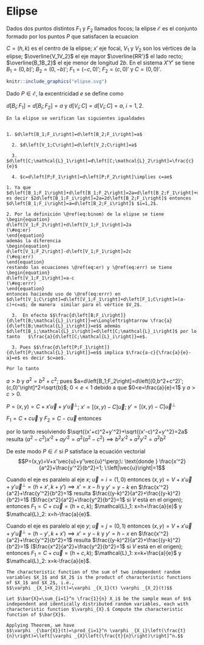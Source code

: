 # Elipse
Dados dos puntos distintos $F_1$ y $F_2$ llamados focos; la elipse\index{elipse} $\mathcal{E}$ es el conjunto formado por  los puntos $P$ que satisfacen la ecuacion 
\begin{equation} 
\left|P-F_1\right|+\left|P-F_2\right|=2a
(\#eq:binom)
\end{equation}

$C=(h,k)$ es el centro de la elipse; $x'$ eje focal, $V_1$ y $V_2$ son los vértices de la elipse; $\overline{V_1V_2}$ el eje mayor $\overline{RR'}$ el lado recto; $\overline{B_1B_2}$ el eje menor de longitud $2b$. En el sistema $X'Y'$ se tiene $B_1=(0,b)'$; $B_2=(0,-b)'$; $F_1=(-c,0)'$; $F_2=(c,0)'$  y $C=(0,0)'$. 
```r
knitr::include_graphics("elipse.svg")
```

Dado $P\in \mathcal{E}$, la excentricidad $e$ se define como

\begin{equation}
\frac{d\left[P;F_1\right]}{d\left[P;\mathcal{L}_1\right]}=e=\frac{d\left[P;F_2\right]}{d\left[P;\mathcal{L}_2\right]}
(\#eq:ww)
\end{equation}

$d\left[B_i;F_1\right]=d\left[B_i;F_2\right]= a$ y $d\left[V_i;C\right]=d\left[V_i;C\right]=a$, $i=1,2$.

```theorem
En la elipse se verifican las siguientes igualdades


1. $d\left[B_1;F_i\right]=d\left[B_2;F_i\right]=a$

  2. $d\left[V_1;C\right]=d\left[V_2;C\right]=a$

  3. $d\left[C;\mathcal{L}_1\right]=d\left[C;\mathcal{L}_2\right]=\frac{c}{e}$
  
  4. $c=d\left[P;F_1\right]=d\left[P;F_2\right]\implies c=ae$

```

```proof

1. Ya que $d\left[B_1;F_1\right]+d\left[B_1;F_2\right]=2a=d\left[B_2;F_1\right]+d\left[B_2;F_2\right]$ es decir $2d\left[B_1;F_i\right]=2a=2d\left[B_2;F_i\right]$ entonces $d\left[B_1;F_i\right]=a=d\left[B_2;F_i\right]$ $i=1,2$. 
  
2. Por la definición \@ref(eq:binom) de la elipse se tiene
\begin{equation}
d\left[V_1;F_2\right]+d\left[V_1;F_1\right]=2a
(\#eq:er)
\end{equation} 
además la diferencia 
\begin{equation}
d\left[V_1;F_2\right]-d\left[V_1;F_1\right]=2c
(\#eq:err)
\end{equation}
restando las ecuaciones \@ref(eq:er) y \@ref(eq:err) se tiene 
\begin{equation}
d\left[V_1;F_1\right]=a-c
(\#eq:errr)
\end{equation}
entonces haciendo uso de \@ref(eq:errr) en $d\left[V_1;C\right]=d\left[V_1;F_1\right]+d\left[F_1;C\right]=(a-c)+c=a$; de manera  similar para el vértice $V_2$.

  3.  En efecto $$\frac{d\left[B;F_i\right]}{d\left[B;\mathcal{L}_i\right]}=e\Longleftrightarrow \frac{a}{d\left[B;\mathcal{L}_i\right]}=e$$ además $d\left[B_i;\mathcal{L}_i\right]=d\left[C;\mathcal{L}_i\right]$ por lo tanto   $\frac{a}{d\left[C;\mathcal{L}_i\right]}=e$.
  
  3. Pues $$\frac{d\left[P;F_1\right]}{d\left[P;\mathcal{L}_1\right]}=e$$ implica $\frac{a-c}{\frac{a}{e}-a}=e$ es decir $c=ae$. 

Por lo tanto 
```

$a>b$ y $a^2=b^2+c^2$; pues $a=d\left[B_1;F_2\right]=d\left[(0,b^2+c^2)';(c,0)'\right]^2=\sqrt{b}$; $0<e<1$ debido a que $0<e=\frac{a}{e}<1$ y $a>c>0$.

$P=(x,y)=C+x'\vec{u}+y'\vec{u}^\perp$; $x'=[(x,y)-C]\vec{u}$; $y'=[(x,y)-C]\vec{u}^\perp$

$F_1=C+c\vec{u}$ y $F_2=C-c\vec{u}$ entonces


\begin{align*}
\left|P-F_1\right|+\left|P-F_2\right|&=\left|C+x'\vec{u}+y'\vec{u}^\perp-C+c\vec{u}\right|\\
&\quad+\left|C+x'\vec{u}+y'\vec{u}^\perp-C-c\vec{u}\right|\\
&=\sqrt{(x'+c)^2+y'^2}+\sqrt{(x'-c)^2+y'^2}=2a\end{align*}


por lo tanto resolviendo $\sqrt{(x'+c)^2+y'^2}+\sqrt{(x'-c)^2+y'^2}=2a$ resulta $(a^2-c^2)x'^2+ay'^2=a^2(a^2-c^2)\implies b^2x'^2+a^2y'^2=a^2b^2$

De este modo $P\in\mathcal{E}$ si $P$ satisface la ecuación vectorial $$P=(x,y)=V+x'\vec{u}+y'\vec{u}^\perp;\: \text{donde } \frac{x'^2}{a^2}+\frac{y'^2}{b^2}=1; \:\left|\vec{u}\right|=1$$

Cuando el eje es paralelo al eje $x$; $\vec{u}=i=(1,0)$ entonces $(x,y)=V+x'\vec{u}+y'\vec{u}^\perp=(h+x',k+y')\implies x'=x-h$ y $y'=y-k$ en $\frac{x'^2}{a^2}+\frac{y'^2}{b^2}=1$ resulta $\frac{(y-k)^2}{a^2}+\frac{(y-k)^2}{b^2}=1$ ($\frac{x^2}{a^2}+\frac{y^2}{b^2}=1$ si $V$ está en el origen); entonces $F_1=C+c\vec{u}=(h+c,k)$; $\mathcal{L}_1: x=h+\frac{a}{e}$ y  $\mathcal{L}_2: x=h-\frac{a}{e}$.

Cuando el eje es paralelo al eje $y$; $\vec{u}=j=(0,1)$ entonces $(x,y)=V+x'\vec{u}+y'\vec{u}^\perp=(h-y',k+x')\implies x'=y-k$ y $y'=h-x$  en $\frac{x'^2}{a^2}+\frac{y'^2}{b^2}=1$ resulta $\frac{(y-k)^2}{a^2}+\frac{(y-k)^2}{b^2}=1$ ($\frac{x^2}{a^2}+\frac{y^2}{b^2}=1$ si $V$ está en el origen); entonces $F_1=C+c\vec{u}=(h+c,k)$; $\mathcal{L}_1: x=k+\frac{a}{e}$ y  $\mathcal{L}_2: x=k-\frac{a}{e}$.


```corollary
The characteristic function of the sum of two independent random variables $X_1$ and $X_2$ is the product of characteristic functions of $X_1$ and $X_2$, i.e.,
$$\varphi _{X_1+X_2}(t)=\varphi _{X_1}(t) \varphi _{X_2}(t)$$
```

```exercise
Let $\bar{X}=\sum_{i=1}^n \frac{1}{n} X_i$ be the sample mean of $n$ independent and identically distributed random variables, each with characteristic function $\varphi_{X}.$ Compute the characteristic function of $\bar{X}$. 
```

```solution
Applying Theorem, we have
$$\varphi _{\bar{X}}(t)=\prod_{i=1}^n \varphi _{X_i}\left(\frac{t}{n}\right)=\left[\varphi _{X}\left(\frac{t}{n}\right)\right]^n.$$
```  
